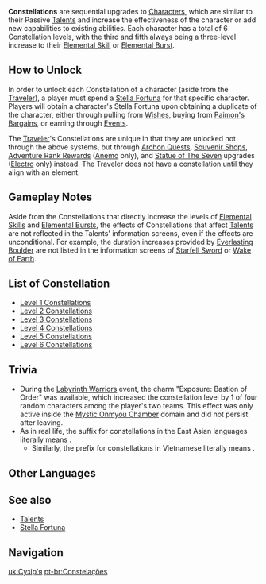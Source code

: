 {{CustomTabs
|tab1 = Overview
|tab2 = List
|tab3 = Gallery
}}
{{Terminology Infobox
|image        = Constellation Menu.png
|type         = Combat
|type2        = Game Systems
}}
'''Constellations''' are sequential upgrades to [[Characters]], which are similar to their Passive [[Talents]] and increase the effectiveness of the character or add new capabilities to existing abilities. Each character has a total of 6 Constellation levels, with the third and fifth always being a three-level increase to their [[Elemental Skill]] or [[Elemental Burst]].

==How to Unlock==
In order to unlock each Constellation of a character (aside from the [[Traveler]]), a player must spend a [[Stella Fortuna]] for that specific character. Players will obtain a character's Stella Fortuna upon obtaining a duplicate of the character, either through pulling from [[Wishes]], buying from [[Paimon's Bargains]], or earning through [[Events]].

The [[Traveler]]'s Constellations are unique in that they are unlocked not through the above systems, but through [[Archon Quests]], [[Souvenir Shop]]s, [[Adventure Rank#Adventurers.27 Guild Rewards|Adventure Rank Rewards]] ([[Traveler (Anemo)|Anemo]] only), and [[Statue of The Seven]] upgrades ([[Traveler (Electro)|Electro]] only) instead. The Traveler does not have a constellation until they align with an element.

==Gameplay Notes==
Aside from the Constellations that directly increase the levels of [[Elemental Skill]]s and [[Elemental Burst]]s, the effects of Constellations that affect [[Talents]] are not reflected in the Talents' information screens, even if the effects are unconditional. For example, the duration increases provided by [[Everlasting Boulder]] are not listed in the information screens of [[Starfell Sword]] or [[Wake of Earth]].

==List of Constellation==
{{Main|Constellations/List}}
* [[:Category:Level 1 Constellations|Level 1 Constellations]]
* [[:Category:Level 2 Constellations|Level 2 Constellations]]
* [[:Category:Level 3 Constellations|Level 3 Constellations]]
* [[:Category:Level 4 Constellations|Level 4 Constellations]]
* [[:Category:Level 5 Constellations|Level 5 Constellations]]
* [[:Category:Level 6 Constellations|Level 6 Constellations]]

==Trivia==
* During the [[Labyrinth Warriors]] event, the charm "Exposure: Bastion of Order" was available, which increased the constellation level by 1 of four random characters among the player's two teams. This effect was only active inside the [[Mystic Onmyou Chamber]] domain and did not persist after leaving.
* As in real life, the suffix for constellations in the East Asian languages literally means {{Lang|"seat"|zh=座|zh_rm=zuò|ja=座|ja_rm=za|ko=자리|ko_rm=jari|sort=zh,ja,ko}}.
** Similarly, the prefix for constellations in Vietnamese literally means {{Lang|"palace"|vi={{tt|cung|宫}}}}.

==Other Languages==
{{Other Languages
|en       = Constellation
|zhs      = 命之座
|zhs_rm   = Mìng zhī-zuò
|zht      = 命之座
|zht_rm   = Mìng zhī-zuò
|zh_tl    = Constellation of Life
|ja       = 命ノ星座
|ja_rm    = Inochi no Seiza
|ja_tl    = Constellation of Life
|ko       = {{tt|운명|運命}}의 자리
|ko_rm    = Unmyeong-ui Jari
|ko_tl    = Constellation of Fate
|es       = Constelación
|es_tl    = Constellation
|fr       = Constellation
|fr_tl    = Constellation
|ru       = Созвездие
|ru_tl    = Constellation
|th       = กลุ่มดาว
|th_rm    = Klum dao
|th_tl    = Constellation
|vi       = {{tt|Cung|宮}} {{tt|Mệnh|命}}
|vi_tl    = Constellation of Life
|de       = Sternbild
|de_tl    = Constellation
|id       = Konstelasi
|id_tl    = Constellation
|pt       = Constelação
|pt_tl    = Constellation
}}

==See also==
* [[Talents]]
* [[Stella Fortuna]]

==Navigation==
{{Combat Navbox}}
[[Category:Constellations| ]]

[[uk:Сузір'я]]
[[pt-br:Constelações]]